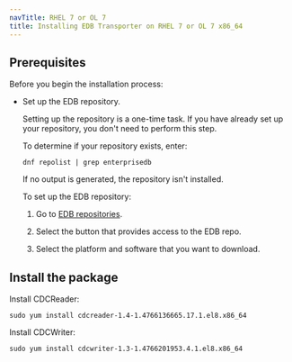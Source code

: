 ```yaml
---
navTitle: RHEL 7 or OL 7
title: Installing EDB Transporter on RHEL 7 or OL 7 x86_64
---
```


## Prerequisites

Before you begin the installation process:

- Set up the EDB repository.

  Setting up the repository is a one-time task. If you have already set up your repository, you don't need to perform this step.

  To determine if your repository exists, enter:

  `dnf repolist | grep enterprisedb`

  If no output is generated, the repository isn't installed.

  To set up the EDB repository:

  1. Go to [EDB repositories](https://www.enterprisedb.com/repos-downloads).

  1. Select the button that provides access to the EDB repo.

  1. Select the platform and software that you want to download.

## Install the package

Install CDCReader:

```shell
sudo yum install cdcreader-1.4-1.4766136665.17.1.el8.x86_64
```

Install CDCWriter:

```shell
sudo yum install cdcwriter-1.3-1.4766201953.4.1.el8.x86_64
```
